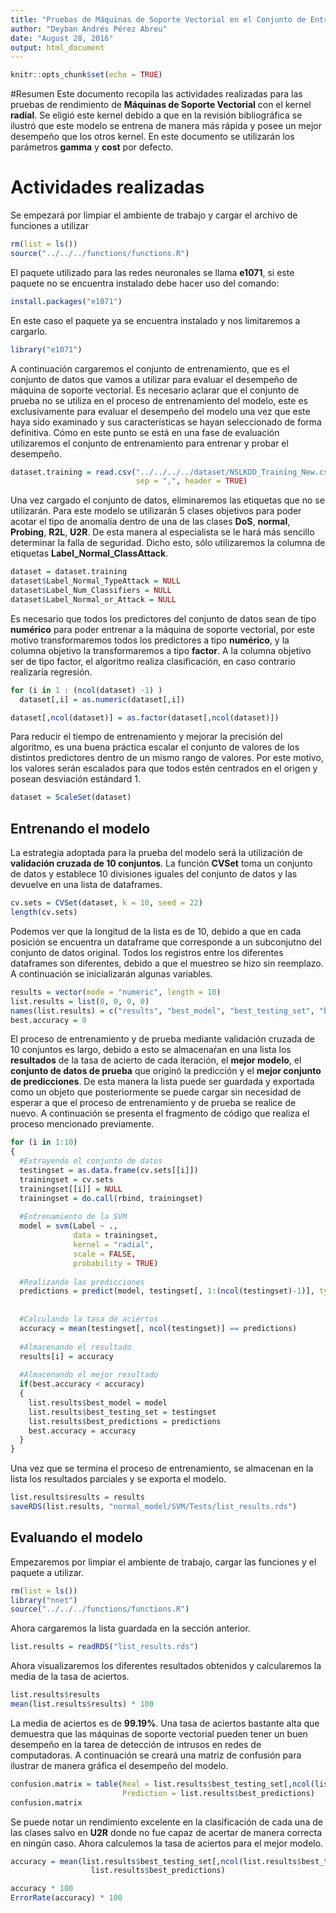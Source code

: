 ```yaml
---
title: "Pruebas de Máquinas de Soporte Vectorial en el Conjunto de Entrenamiento"
author: "Deyban Andrés Pérez Abreu"
date: "August 28, 2016"
output: html_document
---
```


```r
knitr::opts_chunk$set(echo = TRUE)
```

#Resumen
Este documento recopila las actividades realizadas para las pruebas de rendimiento de **Máquinas de Soporte Vectorial** con el kernel **radial**. Se eligió este kernel debido a que en la revisión bibliográfica se ilustró que este modelo se entrena de manera más rápida y posee un mejor desempeño que los otros kernel. En este documento se utilizarán los parámetros **gamma** y **cost** por defecto. 

# Actividades realizadas
Se empezará por limpiar el ambiente de trabajo y cargar el archivo de funciones a utilizar
```r
rm(list = ls())
source("../../../functions/functions.R")
```
El paquete utilizado para las redes neuronales se llama **e1071**, si este paquete no se encuentra instalado debe hacer uso del comando:

```r
install.packages("e1071")
```
En este caso el paquete ya se encuentra instalado y nos limitaremos a cargarlo.

```r
library("e1071")
```
A continuación cargaremos el conjunto de entrenamiento, que es el conjunto de datos que vamos a utilizar para evaluar el desempeño de máquina de soporte vectorial. Es necesario aclarar que el conjunto de prueba no se utiliza en el proceso de entrenamiento del modelo, este es exclusivamente para evaluar el desempeño del modelo una vez que este haya sido examinado y sus características se hayan seleccionado de forma definitiva. Cómo en este punto se está en una fase de evaluación utilizaremos el conjunto de entrenamiento para entrenar y probar el desempeño.

```r
dataset.training = read.csv("../../../../dataset/NSLKDD_Training_New.csv",
                            sep = ",", header = TRUE)
```
Una vez cargado el conjunto de datos, eliminaremos las etiquetas que no se utilizarán. Para este modelo se utilizarán 5 clases objetivos para poder acotar el tipo de anomalía dentro de una de las clases **DoS**, **normal**, **Probing**, **R2L**, **U2R**. De esta manera al especialista se le hará más sencillo determinar la falla de seguridad. Dicho esto, sólo utilizaremos la columna de etiquetas **Label_Normal_ClassAttack**.

```r
dataset = dataset.training
dataset$Label_Normal_TypeAttack = NULL
dataset$Label_Num_Classifiers = NULL
dataset$Label_Normal_or_Attack = NULL
```
Es necesario que todos los predictores del conjunto de datos sean de tipo **numérico** para poder entrenar a la máquina de soporte vectorial, por este motivo transformaremos todos los predictores a tipo **numérico**, y la columna objetivo la transformaremos a tipo **factor**. A la columna objetivo ser de tipo factor, el algoritmo realiza clasificación, en caso contrario realizaría regresión.

```r
for (i in 1 : (ncol(dataset) -1) )
  dataset[,i] = as.numeric(dataset[,i])

dataset[,ncol(dataset)] = as.factor(dataset[,ncol(dataset)])
```
Para reducir el tiempo de entrenamiento y mejorar la precisión del algoritmo, es una buena práctica escalar el conjunto de valores de los distintos predictores dentro de un mismo rango de valores. Por este motivo,  los valores serán escalados para que todos estén centrados en el origen y posean desviación estándard 1.

```r
dataset = ScaleSet(dataset)
```

## Entrenando el modelo
La estrategia adoptada para la prueba del modelo será la utilización de **validación cruzada de 10 conjuntos**. La función **CVSet** toma un conjunto de datos y establece 10 divisiones iguales del conjunto de datos y las devuelve en una lista de dataframes.

```r
cv.sets = CVSet(dataset, k = 10, seed = 22)
length(cv.sets)
```
Podemos ver que la longitud de la lista es de 10, debido a que en cada posición se encuentra un dataframe que corresponde a un subconjutno del conjunto de datos original. Todos los registros entre los diferentes dataframes son diferentes, debido a que el muestreo se hizo sin reemplazo. A continuación se inicializarán algunas variables.

```r
results = vector(mode = "numeric", length = 10)
list.results = list(0, 0, 0, 0)
names(list.results) = c("results", "best_model", "best_testing_set", "best_predictions")
best.accuracy = 0
```

El proceso de entrenamiento y de prueba mediante validación cruzada de 10 conjuntos es largo, debido a esto se almacenaŕan en una lista los **resultados** de la tasa de acierto de cada iteración, el **mejor modelo**, el **conjunto de datos de prueba** que originó la predicción y el **mejor conjunto de predicciones**. De esta manera la lista puede ser guardada y exportada como un objeto que posteriormente se puede cargar sin necesidad de esperar a que el proceso de entrenamiento y de prueba se realice de nuevo. A continuación se presenta el fragmento de código que realiza el proceso mencionado previamente.

```r
for (i in 1:10)
{
  #Extrayendo el conjunto de datos
  testingset = as.data.frame(cv.sets[[i]])
  trainingset = cv.sets
  trainingset[[i]] = NULL
  trainingset = do.call(rbind, trainingset)
  
  #Entrenamiento de la SVM
  model = svm(Label ~ .,
              data = trainingset,
              kernel = "radial",
              scale = FALSE,
              probability = TRUE)
  
  #Realizando las predicciones
  predictions = predict(model, testingset[, 1:(ncol(testingset)-1)], type = "class")
  
  
  #Calculando la tasa de aciertos
  accuracy = mean(testingset[, ncol(testingset)] == predictions)
  
  #Almacenando el resultado
  results[i] = accuracy
  
  #Almacenando el mejor resultado
  if(best.accuracy < accuracy)
  {
    list.results$best_model = model
    list.results$best_testing_set = testingset
    list.results$best_predictions = predictions
    best.accuracy = accuracy
  }
}
```
Una vez que se termina el proceso de entrenamiento, se almacenan en la lista los resultados parciales y se exporta el modelo.

```r
list.results$results = results
saveRDS(list.results, "normal_model/SVM/Tests/list_results.rds")
```

## Evaluando el modelo
Empezaremos por limpiar el ambiente de trabajo, cargar las funciones y el paquete a utilizar.
```r
rm(list = ls())
library("nnet")
source("../../../functions/functions.R")
```

Ahora cargaremos la lista guardada en la sección anterior.
```r
list.results = readRDS("list_results.rds")
```
Ahora visualizaremos los diferentes resultados obtenidos y calcularemos la media de la tasa de aciertos.

```r
list.results$results
mean(list.results$results) * 100
```
La media de aciertos es de **99.19%**. Una tasa de aciertos bastante alta que demuestra que las máquinas de soporte vectorial pueden tener un buen desempeño en la tarea de detección de intrusos en redes de computadoras. A continuación se creará una matriz de confusión para ilustrar de manera gráfica el desempeño del modelo.

```r
confusion.matrix = table(Real = list.results$best_testing_set[,ncol(list.results$best_testing_set)],
                         Prediction = list.results$best_predictions)
confusion.matrix
```
Se puede notar un rendimiento excelente en la clasificación de cada una de las clases salvo en **U2R** donde no fue capaz de acertar de manera correcta en ningún caso. Ahora calculemos la tasa de aciertos para el mejor modelo.

```r
accuracy = mean(list.results$best_testing_set[,ncol(list.results$best_testing_set)] == 
                  list.results$best_predictions)

accuracy * 100
ErrorRate(accuracy) * 100
```

